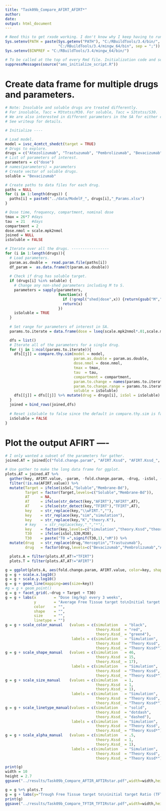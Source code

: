```yaml
---
title: "Task09b_Compare_AFIRT_AFIRT*"
author: 
date: 
output: html_document
---
```


```r
# Need this to get rxode working. I don't know why I keep having to run this.
Sys.setenv(PATH = paste(Sys.getenv("PATH"), "C:/RBuildTools/3.4/bin/",
                        "C:/RBuildTools/3.4/mingw_64/bin", sep = ";"))
Sys.setenv(BINPREF = "C:/RBuildTools/3.4/mingw_64/bin/")

# To be called at the top of every Rmd file. Initialization code and some useful constants.
suppressMessages(source("ams_initialize_script.R"))
```

# Create data frame for multiple drugs and parameters.

```r

# Note: Insoluble and soluble drugs are treated differently. 
# For insoluble, Tacc = M3totss/M30. For soluble, Tacc = S3totss/S30. 
# We are also interested in different parameters in the SA for either case.
# See writeup for details.

# Initialize ----

# Load model.
model = ivsc_4cmtct_shedct(target = TRUE)
# Drugs to explore. 
drugs = c("Atezolizumab", "Trastuzumab", "Pembrolizumab", "Bevacizumab")
# List of parameters of interest.
parameters = c("dose")
# names(parameters) = parameters
# Create vector of soluble drugs.
soluble = "Bevacizumab"

# Create paths to data files for each drug.
paths = NULL
for (i in 1:length(drugs)) {
  paths[i] = paste0("../data/ModelF_", drugs[i],"_Params.xlsx")
}

# Dose time, frequency, compartment, nominal dose
tmax = 26*7 #days
tau  = 21   #days
compartment = 2
dose.nmol = scale.mpk2nmol
joined = NULL
isSoluble = FALSE

# Iterate over all the drugs. -----------------
for (i in 1:length(drugs)){
  # Load parameters.
  param.as.double =  read.param.file(paths[i])
  df_param =  as.data.frame(t(param.as.double))
  
  # Check if drug has soluble target.
  if (drugs[i] %in% soluble) {
    # Change any non-shed parameters including M to S.
    parameters = sapply(parameters, 
                        function(x) {
                          if (!grepl("shed|dose",x)) {return(gsub("M","S", x))}
                          return(x)
                        })
    isSoluble = TRUE
  }
  
  # Set range for parameters of interest in SA.
  params.to.iterate = data.frame(dose = lseq(scale.mpk2nmol*.01,scale.mpk2nmol*100,7))

  dfs = list()
  # Iterate all of the parameters for a single drug.
  for (j in 1:ncol(params.to.iterate)){
    dfs[[j]] = compare.thy.sim(model = model,
                               param.as.double = param.as.double,
                               dose.nmol = dose.nmol,
                               tmax = tmax,
                               tau  = tau,
                               compartment = compartment,
                               param.to.change = names(params.to.iterate)[j],
                               param.to.change.range = params.to.iterate[[j]],
                               soluble = isSoluble)
    dfs[[j]] = dfs[[j]] %>% mutate(drug = drugs[i], isSol = isSoluble)
  }
  joined = bind_rows(joined,dfs)
  
  # Reset isSoluble to false since the default in compare.thy.sim is false.
  isSoluble = FALSE
}
```

# Plot the output AFIRT ----

```r

# I only wanted a subset of the parameters for gather.
joined.AT = joined[c("fold.change.param", "AFIRT.Kssd", "AFIRT.Kssd_", "AFIRT.sim", "TFIRT.Kssd", "TFIRT.Kssd_", "TFIRT.sim", "param", "drug", "isSol", "M30", "S30")]

# Use gather to make the long data frame for ggplot.
plots.AT = joined.AT %>% 
  gather(key, AFIRT.value, -param, -fold.change.param, -drug, -isSol, -M30, -S30) %>%
  filter(!is.na(AFIRT.value)) %>%
  mutate(Target = ifelse(isSol,"Soluble","Membrane-Bd"),
         Target = factor(Target,levels=c("Soluble","Membrane-Bd")),
         AT     = NA,
         AT     = ifelse(str_detect(key,"AFIRT"),"AFIRT",AT),
         AT     = ifelse(str_detect(key,"TFIRT"),"TFIRT",AT),
         key    = str_replace(key,"\\wFIRT.",""),
         key    = str_replace(key,"sim","simulation"),
         key    = str_replace(key,"K","theory.K"),
         # key    = str_replace(key,"_","*"),
         key    = factor(key,levels=c("simulation","theory.Kssd","theory.Kssd_")),
         T30    = ifelse(isSol,S30,M30),
         T30    = paste("T0 =",signif(T30,1),"nM")) %>%
  mutate(drug   = str_replace(drug,"Herceptin","Trastuzumab"),
         drug   = factor(drug,levels=c("Bevacizumab","Pembrolizumab","Atezolizumab","Trastuzumab")))

  plots.A = filter(plots.AT,AT!="TFIRT")
  plots.T = filter(plots.AT,AT!="AFIRT")

g = ggplot(plots.A, aes(fold.change.param, AFIRT.value, color=key, shape=key, linetype=key))
g = g + scale.x.log10()
g = g + scale.y.log10()
g = g + geom_line(mapping=aes(size=key))
#g = g + geom_point()
g = g + facet_grid(.~drug + Target + T30)
g = g + labs(x        = "Dose (mg/kg) every 3 weeks",
             y        = "Average Free Tissue target to\nInitial target Ratio (AFTIR)",
             color    = "",
             shape    = "",
             size     = "",
             linetype = "")
g = g + scale_color_manual   (values = c(simulation   = "black",
                                         theory.Kssd  = "red",
                                         theory.Kssd_ = "green4"),
                              labels = c(simulation   = "Simulation", 
                                         theory.Kssd  = "Theory Kssd", 
                                         theory.Kssd_ = "Theory Kssd*"))
g = g + scale_shape_manual   (values = c(simulation   = 46,
                                         theory.Kssd  = 15,
                                         theory.Kssd_ = 17),
                              labels = c(simulation   = "Simulation", 
                                         theory.Kssd  = "Theory Kssd", 
                                         theory.Kssd_ = "Theory Kssd*"))
g = g + scale_size_manual    (values = c(simulation   = 1,
                                         theory.Kssd  = 1,
                                         theory.Kssd_ = 1),
                              labels = c(simulation   = "Simulation", 
                                         theory.Kssd  = "Theory Kssd", 
                                         theory.Kssd_ = "Theory Kssd*"))
g = g + scale_linetype_manual(values = c(simulation   = "solid",
                                         theory.Kssd  = "dotdash",
                                         theory.Kssd_ = "dashed"),
                              labels = c(simulation   = "Simulation", 
                                         theory.Kssd  = "Theory Kssd", 
                                         theory.Kssd_ = "Theory Kssd*"))
g = g + scale_alpha_manual   (values = c(simulation   = .5,
                                         theory.Kssd  = 1,
                                         theory.Kssd_ = 1),
                              labels = c(simulation   = "Simulation", 
                                         theory.Kssd  = "Theory Kssd", 
                                         theory.Kssd_ = "Theory Kssd*"))

print(g)
width = 10
height = 2.7
ggsave("../results/Task09b_Compare_AFTIR_AFTIRstar.pdf",width=width,height=height)

g = g %+% plots.T
g = g + labs(y="Trough Free Tissue target to\ninitial target Ratio (TFTIR)")
print(g)
ggsave("../results/Task09b_Compare_TFTIR_TFTIRstar.pdf",width=width,height=height)
```

















